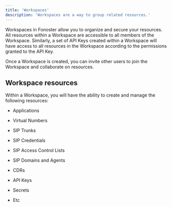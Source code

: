 ```yaml
---
title: 'Workspaces'
description: 'Workspaces are a way to group related resources.'
---
```



<WipDocsWarning />

Workspaces in Fonoster allow you to organize and secure your resources. All resources within a Workspace are accessible to all members of the Workspace. Similarly, a set of API Keys created within a Workspace will have access to all resources in the Workspace according to the permissions granted to the API Key.

Once a Workspace is created, you can invite other users to join the Workspace and collaborate on resources.

## Workspace resources

Within a Workspace, you will have the ability to create and manage the following resources:

* Applications

* Virtual Numbers

* SIP Trunks

* SIP Credentials

* SIP Access Control Lists

* SIP Domains and Agents

* CDRs

* API Keys

* Secrets

* Etc